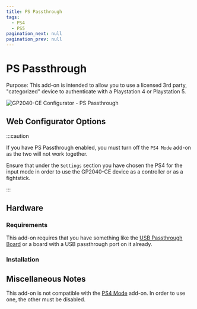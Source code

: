 ```yaml
---
title: PS Passthrough
tags:
  - PS4
  - PS5
pagination_next: null
pagination_prev: null
---
```



# PS Passthrough

Purpose: This add-on is intended to allow you to use a licensed 3rd party, "categorized" device to authenticate with a Playstation 4 or Playstation 5.

![GP2040-CE Configurator - PS Passthrough](../assets/images/gpc-add-ons-ps-passthrough.png)

## Web Configurator Options

<PinOption />

:::caution

If you have PS Passthrough enabled, you must turn off the `PS4 Mode` add-on as the two will not work together.

Ensure that under the `Settings` section you have chosen the PS4 for the input mode in order to use the GP2040-CE device as a controller or as a fightstick.

:::

## Hardware

### Requirements

This add-on requires that you have something like the [USB Passthrough Board](https://github.com/OpenStickCommunity/Hardware/tree/main/USB%20Passthrough%20Board) or a board with a USB passthrough port on it already.

### Installation

<InstallUSBHostPort />

## Miscellaneous Notes

This add-on is not compatible with the [PS4 Mode](./ps-passthrough.mdx) add-on. In order to use one, the other must be disabled.
